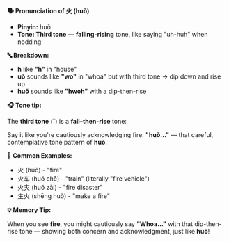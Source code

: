 **🗣️ Pronunciation of 火 (huǒ)**

- **Pinyin:** huǒ
- **Tone: Third tone** — **falling-rising** tone, like saying "uh-huh" when nodding

**🔤 Breakdown:**

- **h** like **"h"** in "house"
- **uǒ** sounds like **"wo"** in "whoa" but with third tone → dip down and rise up
- **huǒ** sounds like **"hwoh"** with a dip-then-rise

**🎧 Tone tip:**

The **third tone** (ˇ) is a **fall–then-rise** tone:

Say it like you're cautiously acknowledging fire: **"huǒ..."** — that careful, contemplative tone
pattern of **huǒ**.

**📝 Common Examples:**

- 火 (huǒ) - "fire"
- 火车 (huǒ chē) - "train" (literally "fire vehicle")
- 火灾 (huǒ zāi) - "fire disaster"
- 生火 (shēng huǒ) - "make a fire"

**💡 Memory Tip:**

When you see **fire**, you might cautiously say **"Whoa..."** with that dip-then-rise tone — showing
both concern and acknowledgment, just like **huǒ**!
